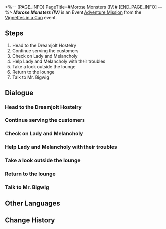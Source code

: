 <%-- [PAGE_INFO]
PageTitle=#Morose Monsters (IV)#
[END_PAGE_INFO] --%>
{{Stub|Dialogue.}}
{{Mission Infobox
|id            = 8021104
|title         = 
|image         = <!--Mission Morose Monsters (IV).png-->
|type          = Adventure
|event_name    = Vignettes in a Cup
|chapter       = Vignettes in a Cup
|requirements  = [[Adventure Mission]] ''[[Morose Monsters (III)]]'' completed
|summary       = <!--official mission summary from Fate's Atlas-->
|characters    = Lady; Melancholy; Mr. Bigwig; Siobhan; Trailblazer
|startLocation = [[Penacony]] - [[The Reverie (Dreamscape)]]
|world         = Penacony
|area          = The Reverie (Dreamscape)
|prev          = Morose Monsters (III)
|next          = Morose Monsters (V)
|rewards       = Trailblaze EXP*150; Stellar Jade*10; Traveler's Guide*4; Lost Crystal*3; Credit*30,000
}}
'''''Morose Monsters (IV)''''' is an Event [[Adventure Mission]] from the [[Vignettes in a Cup]] event.

==Steps==
# Head to the Dreamjolt Hostelry
# Continue serving the customers
# Check on Lady and Melancholy
# Help Lady and Melancholy with their troubles
# Take a look outside the lounge
# Return to the lounge
# Talk to Mr. Bigwig

<!--
==Gameplay Notes==

--><!--
==Trial Character==

-->
==Dialogue==
{{Stub Dialogue}}

===Head to the Dreamjolt Hostelry{{subst:void|<!--802110413-->}}===
{{Mission Description|type=adventure|location=The Reverie (Dreamscape)|Siobhan, the manager of Dreamjolt Hostelry, offered you an assignment to temporarily take over the job of drinksmith.<br />Time to get back in business.}}
{{Dialogue Start}}
:{{tx}}
{{Dialogue End}}

===Continue serving the customers{{subst:void|<!--802110401-->}}===
{{Mission Description|type=adventure|location=The Reverie (Dreamscape)|update|Siobhan, the manager of Dreamjolt Hostelry, offered you an assignment to temporarily take over the job of drinksmith.<br />Let's continue serving the customers.}}
{{Dialogue Start}}
:{{tx}}
{{Dialogue End}}

===Check on Lady and Melancholy{{subst:void|<!--802110403-->}}===
{{Mission Description|type=adventure|location=The Reverie (Dreamscape)|update|Siobhan, the manager of Dreamjolt Hostelry, offered you an assignment to temporarily take over the job of drinksmith.<br />It's time to close for business, but Lady and Melancholy are still lingering in the lounge. Go and find out what they're up to.}}
{{Dialogue Start}}
:{{tx}}
{{Dialogue End}}

===Help Lady and Melancholy with their troubles{{subst:void|<!--802110404-->}}===
{{Mission Description|type=adventure|location=The Reverie (Dreamscape)|update|Siobhan, the manager of Dreamjolt Hostelry, offered you an assignment to temporarily take over the job of drinksmith.<br />It turns out that Lady intends to confess its feelings to Melancholy, but it struggles to articulate its words, and Melancholy remains pessimistic... Perhaps you can help.}}
{{Dialogue Start}}
:{{tx}}
{{Dialogue End}}

===Take a look outside the lounge{{subst:void|<!--802110409-->}}===
{{Mission Description|type=adventure|location=The Reverie (Dreamscape)|update|Siobhan, the manager of Dreamjolt Hostelry, offered you an assignment to temporarily take over the job of drinksmith.<br />The monsters are calling for help. Get out there and find out what's going on!}}
{{Dialogue Start}}
:{{tx}}
{{Dialogue End}}

===Return to the lounge{{subst:void|<!--802110405-->}}===
{{Mission Description|type=adventure|location=The Reverie (Dreamscape)|update|Siobhan, the manager of Dreamjolt Hostelry, offered you an assignment to temporarily take over the job of drinksmith.<br />After suppressing the berserk Starlet, bring it back to the hostelry to check out the situation.}}
{{Dialogue Start}}
:{{tx}}
{{Dialogue End}}

===Talk to Mr. Bigwig{{subst:void|<!--802110412-->}}===
{{Mission Description|type=adventure|location=The Reverie (Dreamscape)|update|Siobhan, the manager of Dreamjolt Hostelry, offered you an assignment to temporarily take over the job of drinksmith.<br />Siobhan has left the lounge, but it seems like Mr. Bigwig wishes to speak with you. Go and chat with it.}}
{{Dialogue Start}}
:{{tx}}
{{Dialogue End}}

==Other Languages==
{{Other Languages
|en   = Morose Monsters (IV)
|zhs  = 忧伤的怪物们·其四
|zht  = 憂傷的怪物們•其四
|ja   = 悲しき化け物たち・4
|ko   = 우울한 몬스터들•4
|es   = Monstruos melancólicos&nbsp;IV
|fr   = Monstres moroses (IV)
|ru   = Опечаленные монстры IV
|th   = เหล่ามอนสเตอร์ที่เศร้าโศก 4
|vi   = Quái Vật Buồn 4
|de   = Melancholische Monster (Teil 4)
|id   = Para Monster yang Bersedih 4
|pt   = Monstros Taciturnos (IV)
}}

==Change History==
{{Change History|2.1}}
